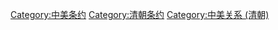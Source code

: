 {{Wikisource|Category:中美条约 (清朝)}}

[[Category:中美条约|Category:中美条约]]
[[Category:清朝条约|Category:清朝条约]]
[[Category:中美关系_(清朝)|Category:中美关系 (清朝)]]